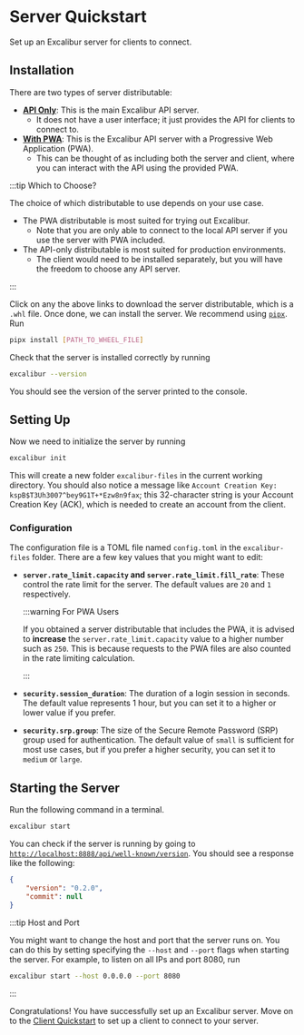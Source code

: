 
# Server Quickstart

Set up an Excalibur server for clients to connect.

## Installation

There are two types of server distributable:
- [**API Only**](/download?type=server): This is the main Excalibur API server.
    - It does not have a user interface; it just provides the API for clients to connect to.
- [**With PWA**](/download?type=server-pwa): This is the Excalibur API server with a Progressive Web Application (PWA).
    - This can be thought of as including both the server and client, where you can interact with the API using the provided PWA.

:::tip Which to Choose?

The choice of which distributable to use depends on your use case.
- The PWA distributable is most suited for trying out Excalibur.
    - Note that you are only able to connect to the local API server if you use the server with PWA included.
- The API-only distributable is most suited for production environments.
    - The client would need to be installed separately, but you will have the freedom to choose any API server.

:::

Click on any the above links to download the server distributable, which is a `.whl` file. Once done, we can install the server. We recommend using [`pipx`](https://pipx.pypa.io/stable/). Run

```bash
pipx install [PATH_TO_WHEEL_FILE]
```

Check that the server is installed correctly by running

```bash
excalibur --version
```

You should see the version of the server printed to the console.

## Setting Up

Now we need to initialize the server by running

```bash
excalibur init
```

This will create a new folder `excalibur-files` in the current working directory. You should also notice a message like `Account Creation Key: kspB$T3Uh3007^bey9G1T+*Ezw8n9fax`; this 32-character string is your Account Creation Key (ACK), which is needed to create an account from the client.

### Configuration

The configuration file is a TOML file named `config.toml` in the `excalibur-files` folder. There are a few key values that you might want to edit:
- **`server.rate_limit.capacity` and `server.rate_limit.fill_rate`**: These control the rate limit for the server. The default values are `20` and `1` respectively.

    :::warning For PWA Users

    If you obtained a server distributable that includes the PWA, it is advised to **increase** the `server.rate_limit.capacity` value to a higher number such as `250`. This is because requests to the PWA files are also counted in the rate limiting calculation.

    :::
- **`security.session_duration`**: The duration of a login session in seconds. The default value represents 1 hour, but you can set it to a higher or lower value if you prefer.
- **`security.srp.group`**: The size of the Secure Remote Password (SRP) group used for authentication. The default value of `small` is sufficient for most use cases, but if you prefer a higher security, you can set it to `medium` or `large`. 

## Starting the Server

Run the following command in a terminal.

```bash
excalibur start
```

You can check if the server is running by going to [`http://localhost:8888/api/well-known/version`](http://localhost:8888/api/well-known/version). You should see a response like the following:

```json
{
    "version": "0.2.0",
    "commit": null
}
```

:::tip Host and Port

You might want to change the host and port that the server runs on. You can do this by setting specifying the `--host` and `--port` flags when starting the server. For example, to listen on all IPs and port 8080, run

```bash
excalibur start --host 0.0.0.0 --port 8080
```

:::

Congratulations! You have successfully set up an Excalibur server. Move on to the [Client Quickstart](./02-client/index.mdx) to set up a client to connect to your server.
